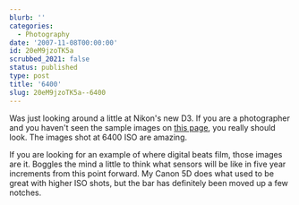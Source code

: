 ```yaml
---
blurb: ''
categories:
  - Photography
date: '2007-11-08T00:00:00'
id: 20eM9jzoTK5a
scrubbed_2021: false
status: published
type: post
title: '6400'
slug: 20eM9jzoTK5a--6400
---
```


Was just looking around a little at Nikon's new D3. If you are a photographer and you haven't seen the sample images on [this page](http://press.nikonusa.com/2007/09/nikon_d3_sample_images.php), you really should look. The images shot at 6400 ISO are amazing. 

If you are looking for an example of where digital beats film, those images are it. Boggles the mind a little to think what sensors will be like in five year increments from this point forward. My Canon 5D does what used to be great with higher ISO shots, but the bar has definitely been moved up a few notches.
